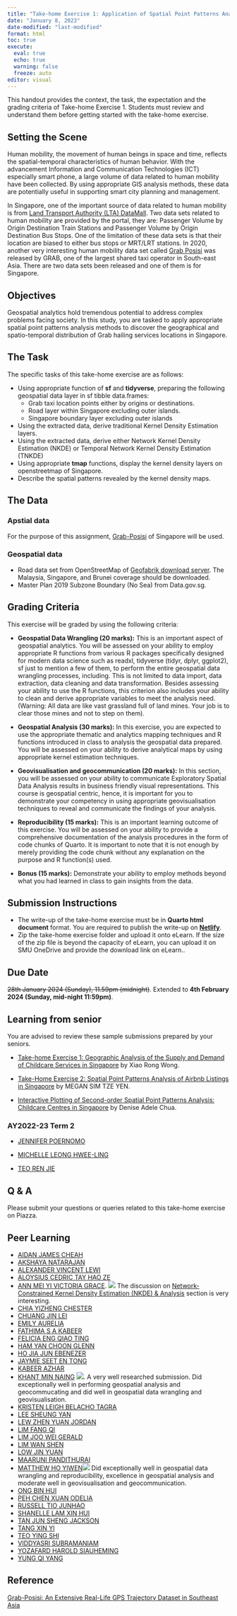 ```yaml
---
title: "Take-home Exercise 1: Application of Spatial Point Patterns Analysis to discover the geographical distribution of Grab hailing services in Singapore"
date: "January 8, 2023"
date-modified: "last-modified"
format: html
toc: true
execute: 
  eval: true
  echo: true
  warning: false
  freeze: auto
editor: visual
---
```


::: callout-important
This handout provides the context, the task, the expectation and the grading criteria of Take-home Exercise 1. Students must review and understand them before getting started with the take-home exercise.
:::

## Setting the Scene

Human mobility, the movement of human beings in space and time, reflects the spatial-temporal characteristics of human behavior. With the advancement Information and Communication Technologies (ICT) especially smart phone, a large volume of data related to human mobility have been collected. By using appropriate GIS analysis methods, these data are potentially useful in supporting smart city planning and management.

In Singapore, one of the important source of data related to human mobility is from [Land Transport Authority (LTA) DataMall](https://datamall.lta.gov.sg/content/datamall/en.html). Two data sets related to human mobility are provided by the portal, they are: Passenger Volume by Origin Destination Train Stations and Passenger Volume by Origin Destination Bus Stops. One of the limitation of these data sets is that their location are biased to either bus stops or MRT/LRT stations. In 2020, another very interesting human mobility data set called [Grab Posisi](https://engineering.grab.com/grab-posisi) was released by GRAB, one of the largest shared taxi operator in South-east Asia. There are two data sets been released and one of them is for Singapore.

## Objectives

Geospatial analytics hold tremendous potential to address complex problems facing society. In this study, you are tasked to apply appropriate spatial point patterns analysis methods to discover the geographical and spatio-temporal distribution of Grab hailing services locations in Singapore.

## The Task

The specific tasks of this take-home exercise are as follows:

-   Using appropriate function of **sf** and **tidyverse**, preparing the following geospatial data layer in sf tibble data.frames:
    -   Grab taxi location points either by origins or destinations.
    -   Road layer within Singapore excluding outer islands.
    -   Singapore boundary layer excluding outer islands
-   Using the extracted data, derive traditional Kernel Density Estimation layers.
-   Using the extracted data, derive either Network Kernel Density Estimation (NKDE) or Temporal Network Kernel Density Estimation (TNKDE)
-   Using appropriate **tmap** functions, display the kernel density layers on openstreetmap of Singapore.
-   Describe the spatial patterns revealed by the kernel density maps.

## The Data

### Apstial data

For the purpose of this assignment, [Grab-Posisi](https://engineering.grab.com/grab-posisi) of Singapore will be used.

### Geospatial data

-   Road data set from OpenStreetMap of [Geofabrik download server](https://download.geofabrik.de/). The Malaysia, Singapore, and Brunei coverage should be downloaded.\
-   Master Plan 2019 Subzone Boundary (No Sea) from Data.gov.sg.

## Grading Criteria

This exercise will be graded by using the following criteria:

-   **Geospatial Data Wrangling (20 marks):** This is an important aspect of geospatial analytics. You will be assessed on your ability to employ appropriate R functions from various R packages specifically designed for modern data science such as readxl, tidyverse (tidyr, dplyr, ggplot2), sf just to mention a few of them, to perform the entire geospatial data wrangling processes, including. This is not limited to data import, data extraction, data cleaning and data transformation. Besides assessing your ability to use the R functions, this criterion also includes your ability to clean and derive appropriate variables to meet the analysis need. (Warning: All data are like vast grassland full of land mines. Your job is to clear those mines and not to step on them).

-   **Geospatial Analysis (30 marks):** In this exercise, you are expected to use the appropriate thematic and analytics mapping techniques and R functions introduced in class to analysis the geospatial data prepared. You will be assessed on your ability to derive analytical maps by using appropriate kernel estimation techniques.

-   **Geovisualisation and geocommunication (20 marks):** In this section, you will be assessed on your ability to communicate Exploratory Spatial Data Analysis results in business friendly visual representations. This course is geospatial centric, hence, it is important for you to demonstrate your competency in using appropriate geovisualisation techniques to reveal and communicate the findings of your analysis.

-   **Reproducibility (15 marks):** This is an important learning outcome of this exercise. You will be assessed on your ability to provide a comprehensive documentation of the analysis procedures in the form of code chunks of Quarto. It is important to note that it is not enough by merely providing the code chunk without any explanation on the purpose and R function(s) used.

-   **Bonus (15 marks):** Demonstrate your ability to employ methods beyond what you had learned in class to gain insights from the data.

## Submission Instructions

-   The write-up of the take-home exercise must be in **Quarto html document** format. You are required to publish the write-up on [**Netlify**](https://www.netlify.com/).
-   Zip the take-home exercise folder and upload it onto eLearn. If the size of the zip file is beyond the capacity of eLearn, you can upload it on SMU OneDrive and provide the download link on eLearn..

## Due Date

~~28th January 2024 (Sunday), 11.59pm (midnight)~~. Extended to **4th February 2024 (Sunday, mid-night 11:59pm)**.

## Learning from senior

You are advised to review these sample submissions prepared by your seniors.

-   [Take-home Exercise 1: Geographic Analysis of the Supply and Demand of Childcare Services in Singapore](https://rpubs.com/xiaorongw/IS415_Take-home_Ex01) by Xiao Rong Wong.

-   [Take-Home Exercise 2: Spatial Point Patterns Analysis of Airbnb Listings in Singapore](https://is415-msty.netlify.app/posts/2021-09-19-take-home-exercise-2/) by MEGAN SIM TZE YEN.

-   [Interactive Plotting of Second-order Spatial Point Patterns Analysis: Childcare Centres in Singapore](https://rpubs.com/deniseadele/secondorder_pointpattern) by Denise Adele Chua.

### AY2022-23 Term 2

-   [JENNIFER POERNOMO](https://jenpoer-is415-gaa-exercises.netlify.app/take-home-exercises/exe-01/the1)

-   [MICHELLE LEONG HWEE-LING](https://is415-shelle-mim.netlify.app/take-home_exercise/th1/th_ex1)

-   [TEO REN JIE](https://renjieteo-is415.netlify.app/exercises/thex01.html)

## Q & A

Please submit your questions or queries related to this take-home exercise on Piazza.

## Peer Learning

-   [AIDAN JAMES CHEAH](https://is415-gaa-aidan445.netlify.app/take-home_ex/take-home_ex01/take-home_ex01)
-   [AKSHAYA NATARAJAN](https://is415-gaa-shaysnutss.netlify.app/take-home_ex/take-home_ex01/take-home_ex01)
-   [ALEXANDER VINCENT LEWI](https://is415-vincentlewi.netlify.app/take-home_ex/take-home_ex01/take-home_ex01)
-   [ALOYSIUS CEDRIC TAY HAO ZE](https://is415-gaa-aloysiuscedric.netlify.app/take-home_ex/take-home_ex01/take-home_ex01)
-   [ANN MEI YI VICTORIA GRACE](https://is415-gaa-vic.netlify.app/take-home_ex/take-home_ex01/take-home_ex01). ![](img/thumbup1.jpg) The discussion on [Network-Constrained Kernel Density Estimation (NKDE) & Analysis](https://is415-gaa-vic.netlify.app/take-home_ex/take-home_ex01/take-home_ex01a#network-constrained-kernel-density-estimation-nkde-analysis) section is very interesting. 
-   [CHIA YIZHENG CHESTER](https://is415-gaa-chesterchia.netlify.app/take-home_ex/take-home_ex01/take-home_ex01)
-   [CHUANG JIN LEI](https://is415-gaa-cjl.netlify.app/)
-   [EMILY AURELIA](https://is415-gaa-emilyaurelia.netlify.app/take-home_ex/take-home_ex01/take-home_ex01)
-   [FATHIMA S A KABEER](https://is415-gaa-fathima.netlify.app/take-home_ex/take-home_ex01/take-home_ex01)
-   [FELICIA ENG QIAO TING](https://is415-gaa-demo.netlify.app/take-home_ex/take-home_ex01/take-home_ex01)
-   [HAM YAN CHOON GLENN](https://is415-gaa-glenn.netlify.app/take_home_ex/take_home_ex_01/take_home_ex_01)
-   [HO JIA JUN EBENEZER](https://is415-gaa-ebenezer.netlify.app/take-home_ex/take-home_ex01/take-home_ex01)
-   [JAYMIE SEET EN TONG](https://is415-gaa-jset.netlify.app/take-home_ex/take-home_ex01/take-home_ex01_test)
-   [KABEER AZHAR]()\
-   [KHANT MIN NAING](https://is415-geospatial-with-khant.netlify.app/take-home_ex/take-home_ex01) ![](img/thumbup1.jpg). A very well researched submission.  Did exceptionally well in performing geospatial analysis and geocommucating and did well in geospatial data wrangling and geovisualisation. 
-   [KRISTEN LEIGH BELACHO TAGRA](https://is415-gaa-krislbt.netlify.app/take_home_exercises/take_home_exercise_1/take_home_exercise_01)
-   [LEE SHEUNG YAN]()\
-   [LEW ZHEN YUAN JORDAN](https://is415-gaa-j00b00.netlify.app/take-home_ex/take-home_ex01/take-home_ex01)
-   [LIM FANG QI]()
-   [LIM JOO WEI GERALD](https://is415-gaa-glimjw.netlify.app/take-home_ex/take-home_ex01/take-home_ex01)
-   [LIM WAN SHEN](https://is415-gaa-wanshen.netlify.app/take-home_ex/take-home_ex01/take-home_ex01)
-   [LOW JIN YUAN](https://is415-gaa-dljy-demo.netlify.app/take-home_assignment/take-home_assignment01)
-   [MAARUNI PANDITHURAI](https://is415-gaa-maaruni.netlify.app/take-home_ex/take-home_ex01/take-home_ex01_3)
-   [MATTHEW HO YIWEN](https://is415-gaa-matthew-ho.netlify.app/takehomeex/takehomeex1/the1)![](img/thumbup1.jpg) Did exceptionally well in geospatial data wrangling and reproducibility, excellence in geospatial analysis and moderate well in geovisualisation and geocommunication.  
-   [ONG BIN HUI](https://is415-gaa-ongbinhui.netlify.app/take-home_ex/take-home_ex01/take-home_ex01)
-   [PEH CHEN XUAN ODELIA](https://odeliapeh-is415.netlify.app/take-home_ex/take-home_ex01/take-home_ex01)
-   [RUSSELL TIO JUNHAO](https://is415-gaa-russelltjh.netlify.app/take-home_ex/take-home_ex01/take-home_ex01)
-   [SHANELLE LAM XIN HUI]()\
-   [TAN JUN SHENG JACKSON](https://is415-jackson.netlify.app/take-home_ex/take-home_ex01/take-home_ex01)
-   [TANG XIN YI](https://is415-gaa-tangxinyi.netlify.app/take-home_ex/take-home_ex01/take-home_ex01)
-   [TEO YING SHI](https://geospatial-analytics-and-applications.netlify.app/take-home_ex/take-home_ex01/take-home_ex01)
-   [VIDDYASRI SUBRAMANIAM](https://is415-gaa-main.netlify.app/take-home_ex/take-home_ex01/take-home_ex01)
-   [YOZAFARD HAROLD SIAUHEMING](https://is415-gaa-yozafard.netlify.app/take-home_ex/take-home_ex01/take-home_ex01)
-   [YUNG QI YANG](https://is415-course-website-by-qy.netlify.app/take-home_exercise/take-home_exercise_01/take-home_exercise_01)

## Reference

[Grab-Posisi: An Extensive Real-Life GPS Trajectory Dataset in Southeast Asia](https://engineering.grab.com/files/Grab-Posisi_An_Extensive_Real-Life_GPS_Trajectory_Dataset_in_Southeast_Asia.pdf)
